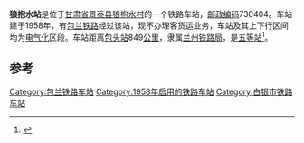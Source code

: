 {{noteTA
|1=zh-cn:始发车次; zh-hk:列車班次;
|2=zh-cn:车次; zh-hk:班次;
}}
{{Infobox China railway station 
|车站名称 = 狼抱水站
|车站名称拼音 = 
|车站地址 = [[甘肃省|甘肃省]][[景泰县|景泰县]]
|归属 = [[兰州铁路局|兰州铁路局]]
|车站等级 = [[五等站_(中铁)|五等站]]
|线路 = [[包兰铁路|包兰铁路]]
}}
'''狼抱水站'''是位于[[甘肃省|甘肃省]][[景泰县|景泰县]][[狼抱水村|狼抱水村]]的一个铁路车站，[[邮政编码|邮政编码]]730404。车站建于1958年，有[[包兰铁路|包兰铁路]]经过该站，现不办理客货运业务，车站及其上下行区间均为[[电气化|电气化]]区段。车站距离[[包头站|包头站]]849[[公里|公里]]，隶属[[兰州铁路局|兰州铁路局]]，是[[五等站_(中铁)|五等站]]<ref>{{Cite book|title=中国铁路站名词典|last=[[孙本祥|孙本祥]]主编|first=|publisher=北京：[[中国铁道出版社|中国铁道出版社]]|year=2003.04|isbn=7-113-03941-3|location=|pages=618-622}}</ref>。

==参考==
{{reflist}}

{{start rail box}}
{{s-inop|[[赵家水站|赵家水站]]}}
{{s-line|[[包兰铁路|包兰铁路]]}}
{{s-inop|[[红岘台站|红岘台站]]}}
{{end box}}
{{包兰铁路}}
{{铁路车站小作品}}
{{甘肃小作品}}

[[Category:包兰铁路车站|Category:包兰铁路车站]]
[[Category:1958年启用的铁路车站|Category:1958年启用的铁路车站]]
[[Category:白银市铁路车站|Category:白银市铁路车站]]